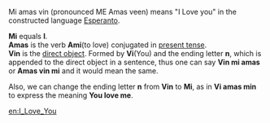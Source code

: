 Mi amas vin (pronounced ME Amas veen) means "I Love you" in the constructed language [[Esperanto]].

'''Mi''' equals '''I'''.<br>
'''Amas''' is the verb '''Ami'''(to love) conjugated in [[present tense]].<br>
'''Vin''' is the [[direct object]]. Formed by '''Vi'''(You) and the ending letter '''n''', which is appended to the direct object in a sentence, thus one can say '''Vin mi amas''' or '''Amas vin mi''' and it would mean the same.

Also, we can change the ending letter '''n''' from '''Vin''' to '''Mi''', as in '''Vi amas min''' to express the meaning '''You love me'''.


[[en:I_Love_You]]